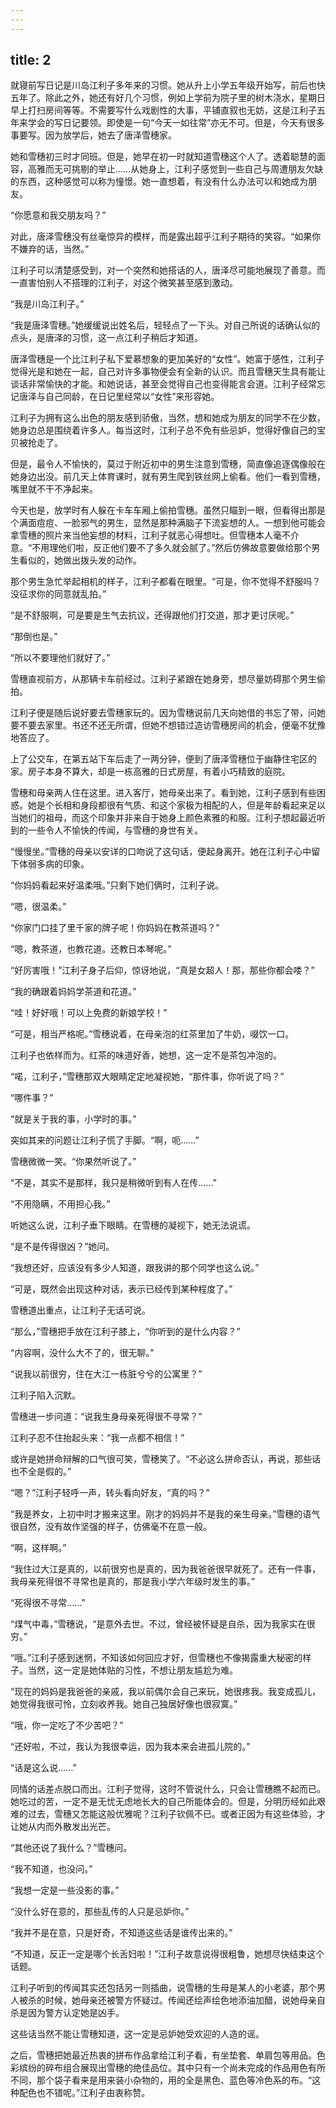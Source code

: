 ```yaml
---
---
---
```

title: 2
---



就寝前写日记是川岛江利子多年来的习惯。她从升上小学五年级开始写，前后也快五年了。除此之外，她还有好几个习惯，例如上学前为院子里的树木浇水，星期日早上打扫房间等等。不需要写什么戏剧性的大事，平铺直叙也无妨，这是江利子五年来学会的写日记要领。即使是一句“今天一如往常”亦无不可。但是，今天有很多事要写。因为放学后，她去了唐泽雪穗家。

她和雪穗初三时才同班。但是，她早在初一时就知道雪穗这个人了。透着聪慧的面容，高雅而无可挑剔的举止……从她身上，江利子感觉到一些自己与周遭朋友欠缺的东西，这种感觉可以称为憧憬。她一直想着，有没有什么办法可以和她成为朋友。

“你愿意和我交朋友吗？”

对此，唐泽雪穗没有丝毫惊异的模样，而是露出超乎江利子期待的笑容。“如果你不嫌弃的话，当然。”

江利子可以清楚感受到，对一个突然和她搭话的人，唐泽尽可能地展现了善意。而一直害怕别人不搭理的江利子，对这个微笑甚至感到激动。

“我是川岛江利子。”

“我是唐泽雪穗。”她缓缓说出姓名后，轻轻点了一下头。对自己所说的话确认似的点头，是唐泽的习惯，这一点江利子稍后才知道。

唐泽雪穗是一个比江利子私下爱慕想象的更加美好的“女性”。她富于感性，江利子觉得光是和她在一起，自己对许多事物便会有全新的认识。而且雪穗天生具有能让谈话非常愉快的才能。和她说话，甚至会觉得自己也变得能言会道。江利子经常忘记唐泽与自己同龄，在日记里经常以“女性”来形容她。

江利子为拥有这么出色的朋友感到骄傲，当然，想和她成为朋友的同学不在少数，她身边总是围绕着许多人。每当这时，江利子总不免有些忌妒，觉得好像自己的宝贝被抢走了。

但是，最令人不愉快的，莫过于附近初中的男生注意到雪穗，简直像追逐偶像般在她身边出没。前几天上体育课时，就有男生爬到铁丝网上偷看。他们一看到雪穗，嘴里就不干不净起来。

今天也是，放学时有人躲在卡车车厢上偷拍雪穗。虽然只瞄到一眼，但看得出那是个满面痘痘、一脸邪气的男生，显然是那种满脑子下流妄想的人。一想到他可能会拿雪穗的照片来当他妄想的材料，江利子就恶心得想吐。但雪穗本人毫不介意。“不用理他们啦，反正他们要不了多久就会腻了。”然后仿佛故意要做给那个男生看似的，她做出拨头发的动作。

那个男生急忙举起相机的样子，江利子都看在眼里。“可是，你不觉得不舒服吗？没征求你的同意就乱拍。”

“是不舒服啊，可是要是生气去抗议，还得跟他们打交道，那才更讨厌呢。”

“那倒也是。”

“所以不要理他们就好了。”

雪穗直视前方，从那辆卡车前经过。江利子紧跟在她身旁，想尽量妨碍那个男生偷拍。

江利子便是随后说好要去雪穗家玩的。因为雪穗说前几天向她借的书忘了带，问她要不要去家里。书还不还无所谓，但她不想错过造访雪穗房间的机会，便毫不犹豫地答应了。

上了公交车，在第五站下车后走了一两分钟，便到了唐泽雪穗位于幽静住宅区的家。房子本身不算大，却是一栋高雅的日式房屋，有着小巧精致的庭院。

雪穗和母亲两人住在这里。进入客厅，她母亲出来了。看到她，江利子感到有些困惑。她是个长相和身段都很有气质、和这个家极为相配的人，但是年龄看起来足以当她们的祖母，而这个印象并非来自于她身上颜色素雅的和服。江利子想起最近听到的一些令人不愉快的传闻，与雪穗的身世有关。

“慢慢坐。”雪穗的母亲以安详的口吻说了这句话，便起身离开。她在江利子心中留下体弱多病的印象。

“你妈妈看起来好温柔哦。”只剩下她们俩时，江利子说。

“嗯，很温柔。”

“你家门口挂了里千家的牌子呢！你妈妈在教茶道吗？”

“嗯，教茶道，也教花道。还教日本琴呢。”

“好厉害哦！”江利子身子后仰，惊讶地说，“真是女超人！那，那些你都会喽？”

“我的确跟着妈妈学茶道和花道。”

“哇！好好哦！可以上免费的新娘学校！”

“可是，相当严格呢。”雪穗说着，在母亲泡的红茶里加了牛奶，啜饮一口。

江利子也依样而为。红茶的味道好香，她想，这一定不是茶包冲泡的。

“喏，江利子，”雪穗那双大眼睛定定地凝视她，“那件事，你听说了吗？”

“哪件事？”

“就是关于我的事，小学时的事。”

突如其来的问题让江利子慌了手脚。“啊，呃……”

雪穗微微一笑。“你果然听说了。”

“不是，其实不是那样，我只是稍微听到有人在传……”

“不用隐瞒，不用担心我。”

听她这么说，江利子垂下眼睛。在雪穗的凝视下，她无法说谎。

“是不是传得很凶？”她问。

“我想还好，应该没有多少人知道，跟我讲的那个同学也这么说。”

“可是，既然会出现这种对话，表示已经传到某种程度了。”

雪穗道出重点，让江利子无话可说。

“那么，”雪穗把手放在江利子膝上，“你听到的是什么内容？”

“内容啊，没什么大不了的，很无聊。”

“说我以前很穷，住在大江一栋脏兮兮的公寓里？”

江利子陷入沉默。

雪穗进一步问道：“说我生身母亲死得很不寻常？”

江利子忍不住抬起头来：“我一点都不相信！”

或许是她拼命辩解的口气很可笑，雪穗笑了。“不必这么拼命否认，再说，那些话也不全是假的。”

“嗯？”江利子轻呼一声，转头看向好友，“真的吗？”

“我是养女，上初中时才搬来这里。刚才的妈妈并不是我的亲生母亲。”雪穗的语气很自然，没有故作坚强的样子，仿佛毫不在意一般。

“啊，这样啊。”

“我住过大江是真的，以前很穷也是真的，因为我爸爸很早就死了。还有一件事，我母亲死得很不寻常也是真的，那是我小学六年级时发生的事。”

“死得很不寻常……”

“煤气中毒，”雪穗说，“是意外去世。不过，曾经被怀疑是自杀，因为我家实在很穷。”

“哦。”江利子感到迷惘，不知该如何回应才好，但雪穗也不像揭露重大秘密的样子。当然，这一定是她体贴的习性，不想让朋友尴尬为难。

“现在的妈妈是我爸爸的亲戚，我以前偶尔会自己来玩，她很疼我。我变成孤儿，她觉得我很可怜，立刻收养我。她自己独居好像也很寂寞。”

“哦，你一定吃了不少苦吧？”

“还好啦，不过，我认为我很幸运，因为我本来会进孤儿院的。”

“话是这么说……”

同情的话差点脱口而出。江利子觉得，这时不管说什么，只会让雪穗瞧不起而已。她吃过的苦，一定不是无忧无虑地长大的自己所能体会的。但是，分明历经如此艰难的过去，雪穗又怎能这般优雅呢？江利子钦佩不已。或者正因为有这些体验，才让她从内而外散发出光芒。

“其他还说了我什么？”雪穗问。

“我不知道，也没问。”

“我想一定是一些没影的事。”

“没什么好在意的，那些乱传的人只是忌妒你。”

“我并不是在意，只是好奇，不知道这些话是谁传出来的。”

“不知道，反正一定是哪个长舌妇啦！”江利子故意说得很粗鲁，她想尽快结束这个话题。

江利子听到的传闻其实还包括另一则插曲，说雪穗的生母是某人的小老婆，那个男人被杀的时候，她母亲还被警方怀疑过。传闻还绘声绘色地添油加醋，说她母亲自杀是因为警方认定她是凶手。

这些话当然不能让雪穗知道，这一定是忌妒她受欢迎的人造的谣。

之后，雪穗把她最近热衷的拼布作品拿给江利子看，有坐垫套、单肩包等用品。色彩缤纷的碎布组合展现出雪穗的绝佳品位。其中只有一个尚未完成的作品用色有所不同，那个袋子看来是用来装小杂物的，用的全是黑色、蓝色等冷色系的布。“这种配色也不错呢。”江利子由衷称赞。